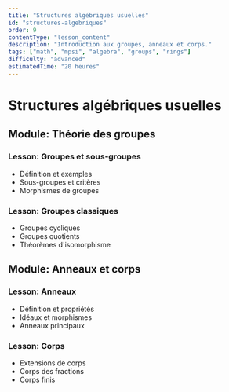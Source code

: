 ```yaml
---
title: "Structures algébriques usuelles"
id: "structures-algebriques"
order: 9
contentType: "lesson_content"
description: "Introduction aux groupes, anneaux et corps."
tags: ["math", "mpsi", "algebra", "groups", "rings"]
difficulty: "advanced"
estimatedTime: "20 heures"
---
```


# Structures algébriques usuelles

## Module: Théorie des groupes
### Lesson: Groupes et sous-groupes
- Définition et exemples
- Sous-groupes et critères
- Morphismes de groupes

### Lesson: Groupes classiques
- Groupes cycliques
- Groupes quotients
- Théorèmes d'isomorphisme

## Module: Anneaux et corps
### Lesson: Anneaux
- Définition et propriétés
- Idéaux et morphismes
- Anneaux principaux

### Lesson: Corps
- Extensions de corps
- Corps des fractions
- Corps finis